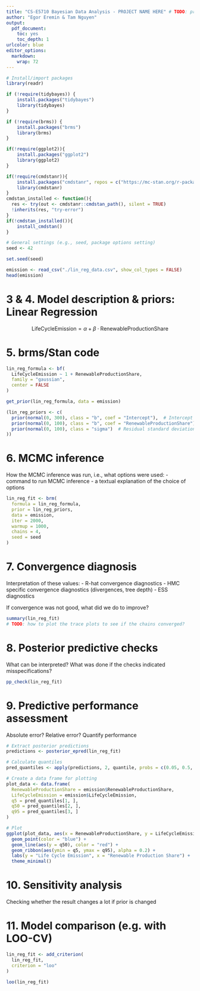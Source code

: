 ```yaml
---
title: "CS-E5710 Bayesian Data Analysis - PROJECT NAME HERE" # TODO: project name here
author: "Egor Eremin & Tam Nguyen"
output: 
  pdf_document:
    toc: yes
    toc_depth: 1
urlcolor: blue
editor_options: 
  markdown: 
    wrap: 72
---
```


```r
# Install/import packages
library(readr)

if (!require(tidybayes)) {
    install.packages("tidybayes")
    library(tidybayes)
}

if (!require(brms)) {
    install.packages("brms")
    library(brms)
}

if(!require(ggplot2)){
    install.packages("ggplot2")
    library(ggplot2)
}

if(!require(cmdstanr)){
    install.packages("cmdstanr", repos = c("https://mc-stan.org/r-packages/", getOption("repos")))
    library(cmdstanr)
}
cmdstan_installed <- function(){
  res <- try(out <- cmdstanr::cmdstan_path(), silent = TRUE)
  !inherits(res, "try-error")
}
if(!cmdstan_installed()){
    install_cmdstan()
}

```

```r
# General settings (e.g., seed, package options setting)
seed <- 42

set.seed(seed)
```


```r
emission <- read_csv("./lin_reg_data.csv", show_col_types = FALSE)
head(emission)
```

# 3 & 4. Model description & priors: Linear Regression

$$
\text{LifeCycleEmission} = \alpha + \beta \cdot \text{RenewableProductionShare}
$$

# 5. brms/Stan code

```r
lin_reg_formula <- bf(
  LifeCycleEmission ~ 1 + RenewableProductionShare,
  family = "gaussian",
  center = FALSE
)
```

```r
get_prior(lin_reg_formula, data = emission)
```

```r
(lin_reg_priors <- c(
  prior(normal(0, 300), class = "b", coef = "Intercept"),  # Intercept prior
  prior(normal(0, 100), class = "b", coef = "RenewableProductionShare"),  # Slope prior
  prior(normal(0, 100), class = "sigma")  # Residual standard deviation prior
))
```

# 6. MCMC inference

How the MCMC inference was run, i.e., what options were used:
- command to run MCMC inference
- a textual explanation of the choice of options

```r
lin_reg_fit <- brm(
  formula = lin_reg_formula,
  prior = lin_reg_priors,
  data = emission,
  iter = 2000,
  warmup = 1000,
  chains = 4,
  seed = seed
)
```

# 7. Convergence diagnosis

Interpretation of these values:
- R-hat convergence diagnostics
- HMC specific convergence diagnostics (divergences, tree depth)
- ESS diagnostics

If convergence was not good, what did we do to improve?

```r
summary(lin_reg_fit)
# TODO: how to plot the trace plots to see if the chains converged?
```


# 8. Posterior predictive checks

What can be interpreted? What was done if the checks indicated misspecifications?

```r
pp_check(lin_reg_fit)
```

# 9. Predictive performance assessment

Absolute error? Relative error? Quantify performance

```r
# Extract posterior predictions
predictions <- posterior_epred(lin_reg_fit)

# Calculate quantiles
pred_quantiles <- apply(predictions, 2, quantile, probs = c(0.05, 0.5, 0.95))

# Create a data frame for plotting
plot_data <- data.frame(
  RenewableProductionShare = emission$RenewableProductionShare,
  LifeCycleEmission = emission$LifeCycleEmission,
  q5 = pred_quantiles[1, ],
  q50 = pred_quantiles[2, ],
  q95 = pred_quantiles[3, ]
)

# Plot
ggplot(plot_data, aes(x = RenewableProductionShare, y = LifeCycleEmission)) +
  geom_point(color = "blue") +
  geom_line(aes(y = q50), color = "red") +
  geom_ribbon(aes(ymin = q5, ymax = q95), alpha = 0.2) +
  labs(y = "Life Cycle Emission", x = "Renewable Production Share") +
  theme_minimal()
```



# 10. Sensitivity analysis

Checking whether the result changes a lot if prior is changed


# 11. Model comparison (e.g. with LOO-CV)

```r
lin_reg_fit <- add_criterion(
  lin_reg_fit,
  criterion = "loo"
)

loo(lin_reg_fit)
```
